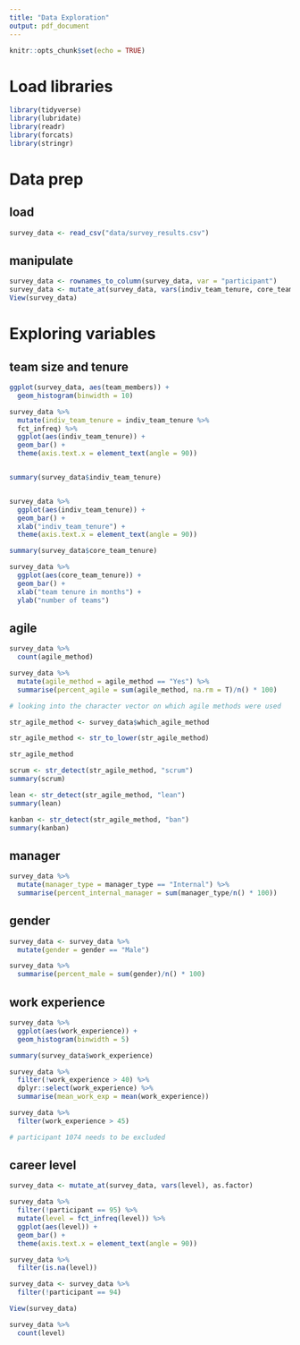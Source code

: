 ```yaml
---
title: "Data Exploration"
output: pdf_document
---
```


```r
knitr::opts_chunk$set(echo = TRUE)
```

# Load libraries

```r
library(tidyverse)
library(lubridate)
library(readr)
library(forcats)
library(stringr)
```
# Data prep

## load

```r
survey_data <- read_csv("data/survey_results.csv")
```
## manipulate

```r
survey_data <- rownames_to_column(survey_data, var = "participant") 
survey_data <- mutate_at(survey_data, vars(indiv_team_tenure, core_team_tenure), as.factor)
View(survey_data)
```
# Exploring variables

## team size and tenure
```r
ggplot(survey_data, aes(team_members)) +
  geom_histogram(binwidth = 10)

survey_data %>% 
  mutate(indiv_team_tenure = indiv_team_tenure %>% 
  fct_infreq) %>% 
  ggplot(aes(indiv_team_tenure)) +
  geom_bar() +
  theme(axis.text.x = element_text(angle = 90))


summary(survey_data$indiv_team_tenure)


survey_data %>% 
  ggplot(aes(indiv_team_tenure)) + 
  geom_bar() + 
  xlab("indiv_team_tenure") +
  theme(axis.text.x = element_text(angle = 90)) 

summary(survey_data$core_team_tenure)

survey_data %>% 
  ggplot(aes(core_team_tenure)) + 
  geom_bar() + 
  xlab("team tenure in months") +
  ylab("number of teams") 
```
## agile 

```r
survey_data %>% 
  count(agile_method) 

survey_data %>% 
  mutate(agile_method = agile_method == "Yes") %>%
  summarise(percent_agile = sum(agile_method, na.rm = T)/n() * 100)

# looking into the character vector on which agile methods were used

str_agile_method <- survey_data$which_agile_method

str_agile_method <- str_to_lower(str_agile_method)

str_agile_method 

scrum <- str_detect(str_agile_method, "scrum")
summary(scrum)

lean <- str_detect(str_agile_method, "lean")
summary(lean)

kanban <- str_detect(str_agile_method, "ban")
summary(kanban)
```
## manager

```r
survey_data %>% 
  mutate(manager_type = manager_type == "Internal") %>% 
  summarise(percent_internal_manager = sum(manager_type/n() * 100))
```
## gender

```r
survey_data <- survey_data %>% 
  mutate(gender = gender == "Male")

survey_data %>% 
  summarise(percent_male = sum(gender)/n() * 100)
```
## work experience

```r
survey_data %>% 
  ggplot(aes(work_experience)) +
  geom_histogram(binwidth = 5)

summary(survey_data$work_experience)

survey_data %>% 
  filter(!work_experience > 40) %>% 
  dplyr::select(work_experience) %>% 
  summarise(mean_work_exp = mean(work_experience))

survey_data %>% 
  filter(work_experience > 45)

# participant 1074 needs to be excluded 
```
## career level

```r
survey_data <- mutate_at(survey_data, vars(level), as.factor) 

survey_data %>%
  filter(!participant == 95) %>% 
  mutate(level = fct_infreq(level)) %>% 
  ggplot(aes(level)) +
  geom_bar() +
  theme(axis.text.x = element_text(angle = 90))

survey_data %>% 
  filter(is.na(level))

survey_data <- survey_data %>% 
  filter(!participant == 94)

View(survey_data)

survey_data %>% 
  count(level)

```

